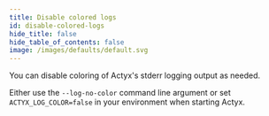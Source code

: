 ```yaml
---
title: Disable colored logs
id: disable-colored-logs
hide_title: false
hide_table_of_contents: false
image: /images/defaults/default.svg
---
```


You can disable coloring of Actyx's stderr logging output as needed.

Either use the `--log-no-color` command line argument or set `ACTYX_LOG_COLOR=false` in your environment when starting Actyx.
